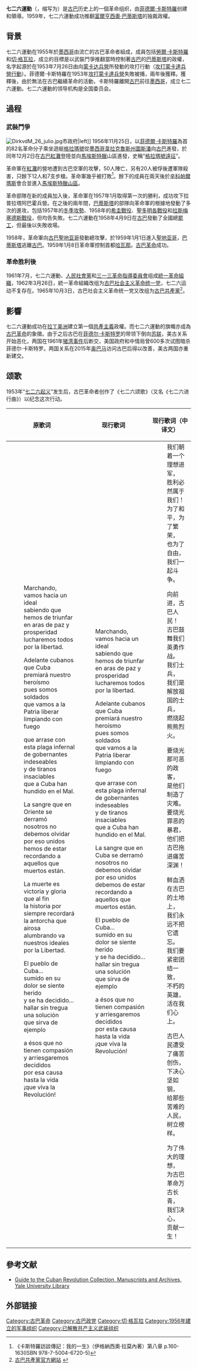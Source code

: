 {{Infobox war faction
| name             = 七二六运动
| native_name      = Movimiento 26 de Julio
| native_name_lang = es
| war              = [[古巴革命|古巴革命]]
| image            = File:M-26-7.svg
| image_size       = 200px
| caption          = 七二六運動的旗幟
| active           = 1955年－1962年
| ideology         = [[共产主义|共产主义]]<br>[[左翼民族主义|左翼民族主义]]<br>[[反帝国主义|反帝国主义]]<br>[[先锋主义|先锋主义]]<br>[[基督教社会主义|基督教社会主义]]<br>[[革命社会主义|革命社会主义]]
| leaders          = [[菲德尔·卡斯特罗|菲德尔·卡斯特罗]]、[[劳尔·卡斯特罗|劳尔·卡斯特罗]]、[[切·格瓦拉|切·格瓦拉]]、[[卡米洛·西恩富戈斯|卡米洛·西恩富戈斯]]、[[胡安·阿尔梅达·博斯克|胡安·阿尔梅达·博斯克]]、[[弗兰克·派斯|弗兰克·派斯]]、[[塞莉亚·桑切斯|塞莉亚·桑切斯]]
| headquarters     = [[墨西哥|墨西哥]][[韦拉克鲁斯|韦拉克鲁斯]][[图斯潘|图斯潘]]（第一）、[[古巴|古巴]][[哈瓦那|哈瓦那]]（第二）
| area             = [[加勒比海|加勒比海]]
| allies           = [[人民社会党_(古巴)|人民社会党]]、[[三一三革命指导委员会|三一三革命指导委员会]]
| opponents        = [[富爾亨西奧·巴蒂斯塔|巴蒂斯塔]]政府、[[古巴军事|古巴军队]]
| became           = [[古巴共产党|古巴共产党]]
| battles          = [[夏季攻势|夏季攻势]]、[[拉普拉塔之战|拉普拉塔之战]]、[[拉斯维加斯战役|拉斯维加斯战役]]、[[亚瓜哈伊战役|亚瓜哈伊战役]]、[[圣克拉拉战役|圣克拉拉战役]]
}}
'''七二六運動'''（{{lang-es|Movimiento 26 de Julio}}，缩写为{{lang|es|M-26-7}}）是[[古巴|古巴]]历史上的一個革命组织，由[[菲德爾·卡斯特羅|菲德爾·卡斯特羅]]创建和領導。1959年，七二六運動成功推翻[[富爾亨西奧·巴蒂斯塔|富爾亨西奧·巴蒂斯塔]]的独裁政權。

== 背景 ==
七二六運動在1955年於[[墨西哥|墨西哥]]由流亡的古巴革命者組成，成員包括[[勞爾·卡斯特羅|勞爾·卡斯特羅]]和[[切·格瓦拉|切·格瓦拉]]，成立的目標是以武裝鬥爭推翻當時控制著[[古巴|古巴]]的[[富爾亨西奧·巴蒂斯塔|巴蒂斯塔]]的政權，名字起源於在1953年7月26日由向[[蒙卡达兵營|蒙卡达兵營]]所發動的攻打行動（[[攻打蒙卡達兵營行動|攻打蒙卡達兵營行動]]）。菲德爾·卡斯特羅在1953年[[攻打蒙卡達兵營|攻打蒙卡達兵營]]失敗被捕，兩年後獲釋。獲釋後，由於無法在古巴繼續革命的活動，卡斯特羅離開[[古巴|古巴]]前往[[墨西哥|墨西哥]]，成立七二六運動。七二六運動的领导机构是全国委员会。

== 過程 ==
=== 武裝鬥爭 ===
{{main|古巴革命}}
[[File:DirkvdM_26_julio.jpg|thumb]]市政府|left]]
1956年11月25日，以[[菲德爾·卡斯特羅|菲德爾·卡斯特羅]]為首的82名革命分子乘坐遊艇[[格拉瑪號|格拉瑪號]]從[[墨西哥|墨西哥]][[韋拉克魯斯州|韋拉克魯斯州]][[圖斯潘|圖斯潘]]向[[古巴|古巴]]進發，於同年12月2日在[[古巴|古巴]][[紅灘|紅灘]]登陸並向[[馬埃斯特臘|馬埃斯特臘]]山區進發，史稱“[[格拉瑪號|格拉瑪號遠征]]”。

革命軍在[[紅灘|紅灘]]的營地遭到古巴空軍的攻擊，50人陣亡，另有20人被俘後遭軍隊殺害，只餘下12人和7支步槍。革命軍幾乎被打敗<ref> 《卡斯特羅訪談傳記：我的一生》（伊格納西奧·拉莫內著）第八章 p.160-163(ISBN 978-7-5004-6720-5)</ref>。餘下的成員在兩天後於[[辛科帕爾瑪斯|辛科帕爾瑪斯]]會合並進入[[马埃斯特腊山脉|馬埃斯特臘山區]]。

革命部隊在新的成員加入後，革命軍在1957年1月取得第一次的勝利，成功攻下拉普拉塔阿巴霍兵營。在之後的兩年間，[[巴蒂斯塔|巴蒂斯塔]]的部隊向革命軍的根據地發動了多次的進攻，包括1957年的[[冬季攻勢_(古巴革命)|冬季攻勢]]、1958年的[[希圭戰役|希圭戰役]]、[[聖多明各戰役|聖多明各戰役]]和[[拉斯梅塞德斯戰役|拉斯梅塞德斯戰役]]，但均告失敗。七二六運動在1958年4月9日在[[古巴|古巴]]發動了全國總[[罷工|罷工]]，但最後以失敗收場。

1958年，革命軍向[[古巴|古巴]][[圣地亚哥·德·古巴|聖地亚哥]]發動總攻擊，於1959年1月1日進入[[圣地亚哥·德·古巴|聖地亚哥]]，[[巴蒂斯塔|巴蒂斯塔]]逃離[[古巴|古巴]]。1959年1月8日革命軍控制首都[[哈瓦那|哈瓦那]]。[[古巴革命|古巴革命]]成功。

=== 革命胜利後 ===
1961年7月，七二六運動、[[人民社会党_(古巴)|人民社會黨]]和[[三一三革命指導委員會|三一三革命指導委員會]]组成[[統一革命組織|統一革命組織]]，1962年3月26日，統一革命組織改组为[[古巴社会主义革命统一党|古巴社会主义革命统一党]]，七二六运动不复存在。1965年10月3日，古巴社会主义革命统一党又改组为[[古巴共產黨|古巴共產黨]]<ref>[http://www.pcc.cu/historia/historia.php 古巴共產黨官方網站] {{Wayback|url=http://www.pcc.cu/historia/historia.php |date=20090707090325 }}{{Es icon}}</ref>。

== 影響 ==
七二六運動成功在[[拉丁美洲|拉丁美洲]]建立第一個[[共產主義|共產主義]]政權。而七二六運動的旗幟亦成為[[古巴革命|古巴革命]]的象徵。由于之后古巴在[[菲德尔·卡斯特罗|菲德尔·卡斯特罗]]的带领下倒向[[苏联|苏联]]，美古关系开始恶化，两国在1961年[[猪湾事件|猪湾事件]]后断交，美国政府和中情局曾600多次试图暗杀菲德尔·卡斯特罗。两国关系在2015年[[奥巴马|奥巴马]]访问古巴后得以改善，美古两国亦重新建交。

==颂歌==
1953年“[[攻打蒙卡达兵营行动|七二六起义]]”发生后，古巴革命者创作了《七二六颂歌》（又名《七二六进行曲》）以纪念这次行动。
{| class="wikitable" border="1" style="font-size:95%;"
|-
! 原歌词
! 现行歌词
! 现行歌词（中译文）
|- style="vertical-align:top;"
|
:Marchando, vamos hacia un ideal
:sabiendo que hemos de triunfar
:en aras de paz y prosperidad
:lucharemos todos por la libertad.

:Adelante cubanos
:que Cuba premiará nuestro heroísmo
:pues somos soldados
:que vamos a la Patria liberar
:limpiando con fuego

:que arrase con esta plaga infernal
:de gobernantes indeseables
:y de tiranos insaciables
:que a Cuba han hundido en el Mal.

:La sangre que en Oriente se derramó
:nosotros no debemos olvidar
:por eso unidos hemos de estar
:recordando a aquellos que muertos están.

:La muerte es victoria y gloria que al fin
:la historia por siempre recordará
:la antorcha que airosa alumbrando va
:nuestros ideales por la Libertad.

:El pueblo de Cuba...
:sumido en su dolor se siente herido
:y se ha decidido...
:hallar sin tregua una solución
:que sirva de ejemplo

:a ésos que no tienen compasión
:y arriesgaremos decididos
:por esa causa hasta la vida
:¡que viva la Revolución!
|
:Marchando, vamos hacia un ideal
:sabiendo que hemos de triunfar
:en aras de paz y prosperidad
:lucharemos todos por la libertad.

:Adelante cubanos
:que Cuba premiará nuestro heroísmo
:pues somos soldados
:que vamos a la Patria liberar
:limpiando con fuego

:que arrase con esta plaga infernal
:de gobernantes indeseables
:y de tiranos insaciables
:que a Cuba han hundido en el Mal.

:La sangre que en Cuba se derramó
:nosotros no debemos olvidar
:por eso unidos debemos de estar
:recordando a aquellos que muertos están.

:El pueblo de Cuba...
:sumido en su dolor se siente herido
:y se ha decidido...
:hallar sin tregua una solución
:que sirva de ejemplo

:a ésos que no tienen compasión
:y arriesgaremos decididos
:por esta causa hasta la vida
:¡que viva la Revolución!
|
:我们朝着一个理想进军，
:胜利必然属于我们！
:为了和平，为了繁荣，
:也为了自由，我们一起斗争。

:向前进，古巴人民！
:古巴鼓舞我们英勇作战。
:我们士兵，
:我们是解放祖国的士兵，
:燃烧起熊熊烈火。

:要烧光那可恶的政客，
:是他们制造了灾难。
:要烧光罪恶的暴君，
:他们把古巴拖进痛苦深渊！

:鲜血洒在古巴的土地上，
:我们永远不把它遗忘。
:我们要紧密团结一致，
:不朽的英雄，活在我们心上。

:古巴人民遭受了痛苦创伤，
:下决心坚如钢，
:给那些苦难的人民，
:树立榜样。

:为了伟大的理想，
:为古巴革命万古长青，
:我们决心，
:贡献一生！
|}

== 參考文献 ==
{{reflist}}
*[http://mssa.library.yale.edu/findaids/eadHTML/mssa.ms.0650.html Guide to the Cuban Revolution Collection, Manuscripts and Archives, Yale University Library]{{dead link|date=2017年11月 |bot=InternetArchiveBot |fix-attempted=yes }} {{en icon}}

==外部链接==
{{commonscat-inline|Movimiento 26 de Julio|七二六運動}}

{{模板:Che Guevara}}
[[Category:古巴革命|Category:古巴革命]]
[[Category:古巴政党|Category:古巴政党]]
[[Category:切·格瓦拉|Category:切·格瓦拉]]
[[Category:1956年建立的军事组织|Category:1956年建立的军事组织]]
[[Category:已解散共产主义武装组织|Category:已解散共产主义武装组织]]